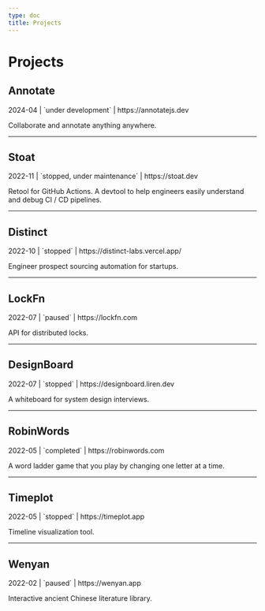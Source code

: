 ```yaml
---
type: doc
title: Projects
---
```



# Projects

## Annotate

<Callout type="info">
  2024-04 | `under development` | https://annotatejs.dev
</Callout>

Collaborate and annotate anything anywhere.

---

## Stoat

<Callout type="info">
  2022-11 | `stopped, under maintenance` | https://stoat.dev
</Callout>

Retool for GitHub Actions. A devtool to help engineers easily understand and debug CI / CD pipelines.

----

## Distinct

<Callout type="error">
  2022-10 | `stopped` | https://distinct-labs.vercel.app/
</Callout>

Engineer prospect sourcing automation for startups.

----

## LockFn

<Callout type="info">
  2022-07 | `paused` | https://lockfn.com
</Callout>

API for distributed locks.

----

## DesignBoard

<Callout type="error">
  2022-07 | `stopped` | https://designboard.liren.dev
</Callout>

A whiteboard for system design interviews.

----

## RobinWords

<Callout type="info">
  2022-05 | `completed` | https://robinwords.com
</Callout>

A word ladder game that you play by changing one letter at a time.

----

## Timeplot

<Callout type="error">
  2022-05 | `stopped` | https://timeplot.app
</Callout>

Timeline visualization tool.

----

## Wenyan

<Callout type="info">
  2022-02 | `paused` | https://wenyan.app
</Callout>

Interactive ancient Chinese literature library.
